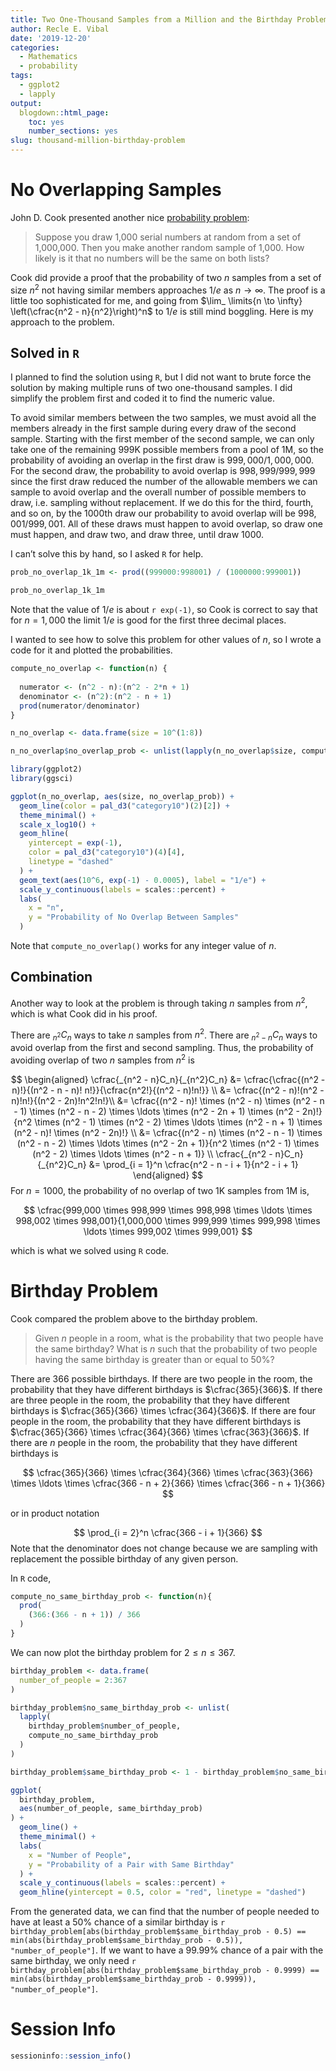 ```yaml
---
title: Two One-Thousand Samples from a Million and the Birthday Problem
author: Recle E. Vibal
date: '2019-12-20'
categories:
  - Mathematics
  - probability
tags:
  - ggplot2
  - lapply
output:
  blogdown::html_page:
    toc: yes
    number_sections: yes
slug: thousand-million-birthday-problem
---
```


# No Overlapping Samples

John D. Cook presented another nice [probability problem](https://www.johndcook.com/blog/2019/12/13/random-sample-overlap/):

>Suppose you draw 1,000 serial numbers at random from a set of 1,000,000. Then you make another random sample of 1,000. How likely is it that no numbers will be the same on both lists?

Cook did provide a proof that the probability of two $n$ samples from a set of size $n^2$ not having similar members approaches $1/e$ as $n \to \infty$. The proof is a little too sophisticated for me, and going from $\lim_ \limits{n \to \infty} \left(\cfrac{n^2 - n}{n^2}\right)^n$ to $1/e$ is still mind boggling. Here is my approach to the problem.

## Solved in `R`

I planned to find the solution using `R`, but I did not want to brute force the solution by making multiple runs of two one-thousand samples. I did simplify the problem first and coded it to find the numeric value.

To avoid similar members between the two samples, we must avoid all the members already in the first sample during every draw of the second sample. Starting with the first member of the second sample, we can only take one of the remaining 999K possible members from a pool of 1M, so the probability of avoiding an overlap in the first draw is $999,000/1,000,000$. For the second draw, the probability to avoid overlap is $998,999/999,999$ since the first draw reduced the number of the allowable members we can sample to avoid overlap and the overall number of possible members to draw, i.e. sampling without replacement. If we do this for the third, fourth, and so on, by the 1000th draw our probability to avoid overlap will be $998,001/999,001$. All of these draws must happen to avoid overlap, so draw one must happen, and draw two, and draw three, until draw 1000.

I can't solve this by hand, so I asked `R` for help.

```r

prob_no_overlap_1k_1m <- prod((999000:998001) / (1000000:999001))

prob_no_overlap_1k_1m

```

Note that the value of $1/e$ is about `r exp(-1)`, so Cook is correct to say that for $n = 1,000$ the limit $1/e$ is good for the first three decimal places.

I wanted to see how to solve this problem for other values of $n$, so I wrote a code for it and plotted the probabilities.

```r

compute_no_overlap <- function(n) {
  
  numerator <- (n^2 - n):(n^2 - 2*n + 1)
  denominator <- (n^2):(n^2 - n + 1)
  prod(numerator/denominator)
}

n_no_overlap <- data.frame(size = 10^(1:8))

n_no_overlap$no_overlap_prob <- unlist(lapply(n_no_overlap$size, compute_no_overlap))

library(ggplot2)
library(ggsci)

ggplot(n_no_overlap, aes(size, no_overlap_prob)) +
  geom_line(color = pal_d3("category10")(2)[2]) +
  theme_minimal() +
  scale_x_log10() +
  geom_hline(
    yintercept = exp(-1), 
    color = pal_d3("category10")(4)[4], 
    linetype = "dashed"
  ) +
  geom_text(aes(10^6, exp(-1) - 0.0005), label = "1/e") + 
  scale_y_continuous(labels = scales::percent) +
  labs(
    x = "n", 
    y = "Probability of No Overlap Between Samples"
  )

```

Note that `compute_no_overlap()` works for any integer value of $n$.

## Combination

Another way to look at the problem is through taking $n$ samples from $n^2$, which is what Cook did in his proof.

There are $_{n^2}C_n$ ways to take $n$ samples from $n^2$. There are $_{n^2 - n}C_n$ ways to avoid overlap from the first and second sampling. Thus, the probability of avoiding overlap of two $n$ samples from $n^2$ is

$$
\begin{aligned}
\cfrac{_{n^2 - n}C_n}{_{n^2}C_n} &= \cfrac{\cfrac{(n^2 - n)!}{(n^2 - n - n)! n!}}{\cfrac{n^2!}{(n^2 - n)!n!}} \\
&= \cfrac{(n^2 - n)!(n^2 - n)!n!}{(n^2 - 2n)!n^2!n!}\\
&= \cfrac{(n^2 - n)! \times (n^2 - n) \times (n^2 - n - 1) \times (n^2 - n - 2) \times \ldots \times (n^2 - 2n + 1) \times (n^2 - 2n)!}{n^2 \times (n^2 - 1) \times (n^2 - 2) \times \ldots \times (n^2 - n + 1) \times (n^2 - n)! \times (n^2 - 2n)!} \\
&= \cfrac{(n^2 - n) \times (n^2 - n - 1) \times (n^2 - n - 2) \times \ldots \times (n^2 - 2n + 1)}{n^2 \times (n^2 - 1) \times (n^2 - 2) \times \ldots \times (n^2 - n + 1)} \\
\cfrac{_{n^2 - n}C_n}{_{n^2}C_n} &= \prod_{i = 1}^n \cfrac{n^2 - n - i + 1}{n^2 - i + 1}
\end{aligned}
$$
For $n = 1000$, the probability of no overlap of two 1K samples from 1M is,

$$
\cfrac{999,000 \times 998,999 \times 998,998 \times \ldots \times 998,002 \times 998,001}{1,000,000 \times 999,999 \times 999,998 \times \ldots \times 999,002 \times 999,001}
$$

which is what we solved using `R` code.

# Birthday Problem

Cook compared the problem above to the birthday problem.

> Given $n$ people in a room, what is the probability that two people have the same birthday? What is $n$ such that the probability of two people having the same birthday is greater than or equal to 50%?

There are 366 possible birthdays. If there are two people in the room, the probability that they have different birthdays is $\cfrac{365}{366}$. If there are three people in the room, the probability that they have different birthdays is $\cfrac{365}{366} \times \cfrac{364}{366}$. If there are four people in the room, the probability that they have different birthdays is $\cfrac{365}{366} \times \cfrac{364}{366} \times \cfrac{363}{366}$. If there are $n$ people in the room, the probability that they have different birthdays is 

$$
\cfrac{365}{366} \times \cfrac{364}{366} \times \cfrac{363}{366} \times \ldots \times \cfrac{366 - n + 2}{366} \times \cfrac{366 - n + 1}{366}
$$ 

or in product notation

$$
\prod_{i = 2}^n \cfrac{366 - i + 1}{366}
$$
Note that the denominator does not change because we are sampling with replacement the possible birthday of any given person. 

In `R` code,

```r

compute_no_same_birthday_prob <- function(n){
  prod(
    (366:(366 - n + 1)) / 366
  )
}

```

We can now plot the birthday problem for $2 \le n \le 367$.

```r

birthday_problem <- data.frame(
  number_of_people = 2:367
)

birthday_problem$no_same_birthday_prob <- unlist(
  lapply(
    birthday_problem$number_of_people,
    compute_no_same_birthday_prob
  )
)

birthday_problem$same_birthday_prob <- 1 - birthday_problem$no_same_birthday_prob

ggplot(
  birthday_problem,
  aes(number_of_people, same_birthday_prob)
) +
  geom_line() +
  theme_minimal() +
  labs(
    x = "Number of People",
    y = "Probability of a Pair with Same Birthday"
  ) +
  scale_y_continuous(labels = scales::percent) +
  geom_hline(yintercept = 0.5, color = "red", linetype = "dashed")

```

From the generated data, we can find that the number of people needed to have at least a 50% chance of a similar birthday is `r birthday_problem[abs(birthday_problem$same_birthday_prob - 0.5) == min(abs(birthday_problem$same_birthday_prob - 0.5)), "number_of_people"]`. If we want to have a 99.99% chance of a pair with the same birthday, we only need `r birthday_problem[abs(birthday_problem$same_birthday_prob - 0.9999) == min(abs(birthday_problem$same_birthday_prob - 0.9999)), "number_of_people"]`.

# Session Info

```r

sessioninfo::session_info()

```
